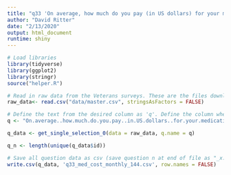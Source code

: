 ```yaml
---
title: "q33 'On average, how much do you pay (in US dollars) for your medications on a monthly basis out of pocket?'"
author: "David Ritter"
date: "2/13/2020"
output: html_document
runtime: shiny
---
```


```r
# Load libraries
library(tidyverse)
library(ggplot2)
library(stringr)
source("helper.R")
```

```r
# Read in raw data from the Veterans surveys. These are the files downloaded from survey monkey saved as a .csv
raw_data<- read.csv("data/master.csv", stringsAsFactors = FALSE)
```

```r
# Define the text from the desired column as 'q'. Define the column where responses end as 'q_final_response' Select and the data as 'q_data'. Generate the question n, or # of unique respondents as 'q_n'
q <- "On.average..how.much.do.you.pay..in.US.dollars..for.your.medications.on.a.monthly.basis.out.of.pocket."

q_data <- get_single_selection_0(data = raw_data, q.name = q)

q_n <- length(unique(q_data$id))
```

```r
# Save all question data as csv (save question n at end of file as "_x.x")
write.csv(q_data, 'q33_med_cost_monthly_144.csv', row.names = FALSE)
```

